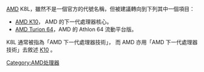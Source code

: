 {{noteTA
|G1=IT
}}
[[AMD|AMD]] K8L，雖然不是一個官方的代號名稱，但被建議轉向到下列其中一個項目：
*[[AMD_K10|AMD K10]]， AMD 的下一代處理器核心。
*[[Turion_64|AMD Turion 64]]，AMD 的 Athlon 64 流動平台版。
K8L 通常被指為「AMD 下一代處理器技術」， 而 AMD 亦用「AMD 下一代處理器技術」去敘述 [[AMD_K10|K10]] 。

{{disambig|Cat=字母數字組合消歧義}}

[[Category:AMD处理器|Category:AMD处理器]]